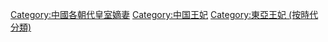 [[Category:中國各朝代皇室嫡妻|Category:中國各朝代皇室嫡妻]]
[[Category:中国王妃|Category:中国王妃]]
[[Category:東亞王妃_(按時代分類)|Category:東亞王妃 (按時代分類)]]